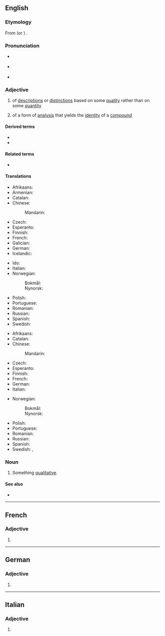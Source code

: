 ==English==

===Etymology===
From {{der|en|LL.|-}} (or {{cog|ML.|-}}{{attention|la|to be checked}}) {{m|la|quālitātīvus}}.

===Pronunciation===
* {{a|GA}} {{IPA|/ˈkwɑl.ɪˌteɪ.tɪv/|lang=en}}
* {{a|RP}} {{IPA|/ˈkwɒl.ɪ.tə.tɪv/|lang=en}}
* {{hyphenation|qual|i|ta|tive|lang=en}}

===Adjective===
{{en-adj}}

# of [[description]]s or [[distinction]]s based on some [[quality]] rather than on some [[quantity]]
# {{lb|en|chemistry}} of a form of [[analysis]] that yields the [[identity]] of a [[compound]]

====Derived terms====
* {{l|en|qualitatively}}
* {{l|en|qualitativeness}}

====Related terms====
* {{l|en|quality}}

====Translations====
{{trans-top|of descriptions or distinctions based on some quality rather than on some quantity}}
* Afrikaans: {{t|af|kwalitatief}}
* Armenian: {{t+|hy|որակական}}
* Catalan: {{t|ca|qualitatiu}}
* Chinese:
*: Mandarin: {{t-needed|cmn}}
* Czech: {{t+|cs|kvalitativní}}
* Esperanto: {{t|eo|kvalita}}
* Finnish: {{t+|fi|laadullinen}}
* French: {{t+|fr|qualitatif}}
* Galician: {{t|gl|cualitativo|m}}
* German: {{t+|de|qualitativ}}
* Icelandic: {{t|is|eigindlegur}}
{{trans-mid}}
* Ido: {{t+|io|qualesala}}
* Italian: {{t+|it|qualitativo}}
* Norwegian:
*: Bokmål: {{t|nb|kvalitativ}}
*: Nynorsk: {{t|nn|kvalitativ}}
* Polish: {{t+|pl|jakościowy}}
* Portuguese: {{t+|pt|qualitativo}}
* Romanian: {{t+|ro|calitativ|m|n}}
* Russian: {{t+|ru|ка́чественный}}
* Spanish: {{t+|es|cualitativo}}
* Swedish: {{t+|sv|kvalitativ}}
{{trans-bottom}}

{{trans-top|(chemistry) of a form of analysis that yields the identity of a compound}}
* Afrikaans: {{t|af|kwalitatief}}
* Catalan: {{t-needed|ca}}
* Chinese:
*: Mandarin: {{t-needed|cmn}}
* Czech: {{t+|cs|kvalitativní}}
* Esperanto: {{t-needed|eo}}
* Finnish: {{t+|fi|kvalitatiivinen}}
* French: {{t-needed|fr}}
* German: {{t+|de|qualitativ}}
* Italian: {{t+|it|qualitativo|m}}
{{trans-mid}}
* Norwegian:
*: Bokmål: {{t|nb|kvalitativ}}
*: Nynorsk: {{t|nn|kvalitativ}}
* Polish: {{t+|pl|jakościowy}}
* Portuguese: {{t+|pt|qualitativo}}
* Romanian: {{t+|ro|calitativ}}
* Russian: {{t+|ru|ка́чественный}}
* Spanish: {{t+|es|cualitativo|m}}
* Swedish: {{t+|sv|kvalitativ|c}}, {{t+|sv|kvalitativt|n}}
{{trans-bottom}}

===Noun===
{{en-noun}}

# Something [[qualitative#Adjective|qualitative]].

====See also====
* {{l|en|quantitative}}

----

==French==

===Adjective===
{{head|fr|adjective form}}

# {{feminine singular of|qualitatif|lang=fr}}

----

==German==

===Adjective===
{{head|de|adjective form}}

# {{de-inflected form of|qualitativ}}

----

==Italian==

===Adjective===
{{head|it|adjective form}}

# {{inflection of|qualitativo||f|p|lang=it}}